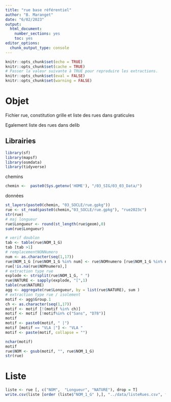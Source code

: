 ```yaml
---
title: "rue base référentiel"
author: "B. Maranget"
date: "6/02/2023"
output: 
  html_document: 
    number_sections: yes
    toc: yes
editor_options: 
  chunk_output_type: console
---
```



```r
knitr::opts_chunk$set(echo = TRUE)
knitr::opts_chunk$set(cache = TRUE)
# Passer la valeur suivante à TRUE pour reproduire les extractions.
knitr::opts_chunk$set(eval = FALSE)
knitr::opts_chunk$set(warning = FALSE)
```


# Objet

Fichier rue, constitution grille et liste des rues dans graticules

Egalement liste des rues dans delib

## Librairies


```r
library(sf)
library(mapsf)
library(osmdata)
library(tidyverse)
```


chemins

```r
chemin <-  paste0(Sys.getenv('HOME'), "/03_SIG/03_03_Data/")
```


données

```r
st_layers(paste0(chemin, "03_SOCLE/rue.gpkg"))
rue <- st_read(paste0(chemin,"03_SOCLE/rue.gpkg"), "rue2023c")
str(rue)
# maj longueur
rue$Longueur <- round(st_length(rue$geom),0)
sum(rue$Longueur)

# verif doublon
tab <- table(rue$NOM_1_G)
tab [tab >1]
# remplacementNONNumero
num <- as.character(seq(1,17))
rue$NOM_1_G [rue$NOM_1_G %in% num] <- rue$NOMnumero [rue$NOM_1_G %in% num]
rue[!is.na(rue$NOMnumero),]
# extraction type rue
explode <- strsplit(rue$NOM_1_G, " ")
rue$NATURE <- sapply(explode, "[",1)
table(rue$NATURE)
agg <- aggregate(rue$Longueur, by = list(rue$NATURE), sum )
# extraction type rue / isolement
motif <- agg$Group.1
ch <- as.character(seq(1,17))
motif <- motif [!(motif %in% ch)]
motif <- motif [!motif%in% c("Sans", "D78")]
motif
motif <- paste0(motif, " |")
motif [motif == "VLA |"] <- "VLA "
motif <- paste(motif, collapse = "")

nchar(motif)
motif
rue$NOM <- gsub(motif, "", rue$NOM_1_G)
str(rue)

```


# Liste


```r
liste <- rue [, c("NOM",  "Longueur", "NATURE"), drop = T]
write.csv(liste [order (liste$"NOM_1_G" ),], "../data/listeRues.csv", fileEncoding = "UTF-8")
```


